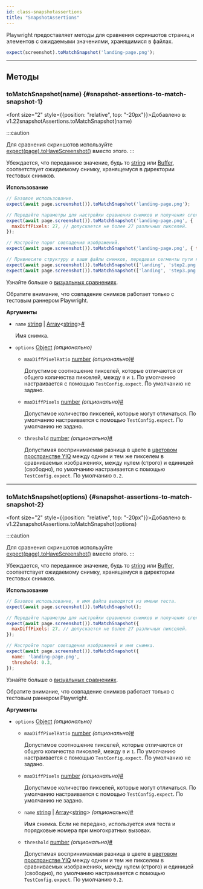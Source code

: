 ```yaml
---
id: class-snapshotassertions
title: "SnapshotAssertions"
---
```


Playwright предоставляет методы для сравнения скриншотов страниц и элементов с ожидаемыми значениями, хранящимися в файлах.

```js
expect(screenshot).toMatchSnapshot('landing-page.png');
```

---

## Методы

### toMatchSnapshot(name) {#snapshot-assertions-to-match-snapshot-1}

<font size="2" style={{position: "relative", top: "-20px"}}>Добавлено в: v1.22</font><x-search>snapshotAssertions.toMatchSnapshot(name)</x-search>

:::caution

Для сравнения скриншотов используйте [expect(page).toHaveScreenshot()](/api/class-pageassertions.mdx#page-assertions-to-have-screenshot-1) вместо этого.
:::

Убеждается, что переданное значение, будь то [string] или [Buffer], соответствует ожидаемому снимку, хранящемуся в директории тестовых снимков.

**Использование**

```js
// Базовое использование.
expect(await page.screenshot()).toMatchSnapshot('landing-page.png');

// Передайте параметры для настройки сравнения снимков и получения сгенерированного имени.
expect(await page.screenshot()).toMatchSnapshot('landing-page.png', {
  maxDiffPixels: 27, // допускается не более 27 различных пикселей.
});

// Настройте порог совпадения изображений.
expect(await page.screenshot()).toMatchSnapshot('landing-page.png', { threshold: 0.3 });

// Привнесите структуру в ваши файлы снимков, передавая сегменты пути к файлу.
expect(await page.screenshot()).toMatchSnapshot(['landing', 'step2.png']);
expect(await page.screenshot()).toMatchSnapshot(['landing', 'step3.png']);
```

Узнайте больше о [визуальных сравнениях](../test-snapshots.mdx).

Обратите внимание, что совпадение снимков работает только с тестовым раннером Playwright.

**Аргументы**
- `name` [string] | [Array]&lt;[string]&gt;<a aria-hidden="true" tabIndex="-1" class="list-anchor-link" id="snapshot-assertions-to-match-snapshot-1-option-name"/><a href="#snapshot-assertions-to-match-snapshot-1-option-name" class="list-anchor">#</a>
  
  Имя снимка.
- `options` [Object] *(опционально)*
  - `maxDiffPixelRatio` [number] *(опционально)*<a aria-hidden="true" tabIndex="-1" class="list-anchor-link" id="snapshot-assertions-to-match-snapshot-1-option-max-diff-pixel-ratio"/><a href="#snapshot-assertions-to-match-snapshot-1-option-max-diff-pixel-ratio" class="list-anchor">#</a>
    
    Допустимое соотношение пикселей, которые отличаются от общего количества пикселей, между `0` и `1`. По умолчанию настраивается с помощью `TestConfig.expect`. По умолчанию не задано.
  - `maxDiffPixels` [number] *(опционально)*<a aria-hidden="true" tabIndex="-1" class="list-anchor-link" id="snapshot-assertions-to-match-snapshot-1-option-max-diff-pixels"/><a href="#snapshot-assertions-to-match-snapshot-1-option-max-diff-pixels" class="list-anchor">#</a>
    
    Допустимое количество пикселей, которые могут отличаться. По умолчанию настраивается с помощью `TestConfig.expect`. По умолчанию не задано.
  - `threshold` [number] *(опционально)*<a aria-hidden="true" tabIndex="-1" class="list-anchor-link" id="snapshot-assertions-to-match-snapshot-1-option-threshold"/><a href="#snapshot-assertions-to-match-snapshot-1-option-threshold" class="list-anchor">#</a>
    
    Допустимая воспринимаемая разница в цвете в [цветовом пространстве YIQ](https://en.wikipedia.org/wiki/YIQ) между одним и тем же пикселем в сравниваемых изображениях, между нулем (строго) и единицей (свободно), по умолчанию настраивается с помощью `TestConfig.expect`. По умолчанию `0.2`.

---

### toMatchSnapshot(options) {#snapshot-assertions-to-match-snapshot-2}

<font size="2" style={{position: "relative", top: "-20px"}}>Добавлено в: v1.22</font><x-search>snapshotAssertions.toMatchSnapshot(options)</x-search>

:::caution

Для сравнения скриншотов используйте [expect(page).toHaveScreenshot()](/api/class-pageassertions.mdx#page-assertions-to-have-screenshot-2) вместо этого.
:::

Убеждается, что переданное значение, будь то [string] или [Buffer], соответствует ожидаемому снимку, хранящемуся в директории тестовых снимков.

**Использование**

```js
// Базовое использование, и имя файла выводится из имени теста.
expect(await page.screenshot()).toMatchSnapshot();

// Передайте параметры для настройки сравнения снимков и получения сгенерированного имени.
expect(await page.screenshot()).toMatchSnapshot({
  maxDiffPixels: 27, // допускается не более 27 различных пикселей.
});

// Настройте порог совпадения изображений и имя снимка.
expect(await page.screenshot()).toMatchSnapshot({
  name: 'landing-page.png',
  threshold: 0.3,
});
```

Узнайте больше о [визуальных сравнениях](../test-snapshots.mdx).

Обратите внимание, что совпадение снимков работает только с тестовым раннером Playwright.

**Аргументы**
- `options` [Object] *(опционально)*
  - `maxDiffPixelRatio` [number] *(опционально)*<a aria-hidden="true" tabIndex="-1" class="list-anchor-link" id="snapshot-assertions-to-match-snapshot-2-option-max-diff-pixel-ratio"/><a href="#snapshot-assertions-to-match-snapshot-2-option-max-diff-pixel-ratio" class="list-anchor">#</a>
    
    Допустимое соотношение пикселей, которые отличаются от общего количества пикселей, между `0` и `1`. По умолчанию настраивается с помощью `TestConfig.expect`. По умолчанию не задано.
  - `maxDiffPixels` [number] *(опционально)*<a aria-hidden="true" tabIndex="-1" class="list-anchor-link" id="snapshot-assertions-to-match-snapshot-2-option-max-diff-pixels"/><a href="#snapshot-assertions-to-match-snapshot-2-option-max-diff-pixels" class="list-anchor">#</a>
    
    Допустимое количество пикселей, которые могут отличаться. По умолчанию настраивается с помощью `TestConfig.expect`. По умолчанию не задано.
  - `name` [string] | [Array]&lt;[string]&gt; *(опционально)*<a aria-hidden="true" tabIndex="-1" class="list-anchor-link" id="snapshot-assertions-to-match-snapshot-2-option-name"/><a href="#snapshot-assertions-to-match-snapshot-2-option-name" class="list-anchor">#</a>
    
    Имя снимка. Если не передано, используется имя теста и порядковые номера при многократных вызовах.
  - `threshold` [number] *(опционально)*<a aria-hidden="true" tabIndex="-1" class="list-anchor-link" id="snapshot-assertions-to-match-snapshot-2-option-threshold"/><a href="#snapshot-assertions-to-match-snapshot-2-option-threshold" class="list-anchor">#</a>
    
    Допустимая воспринимаемая разница в цвете в [цветовом пространстве YIQ](https://en.wikipedia.org/wiki/YIQ) между одним и тем же пикселем в сравниваемых изображениях, между нулем (строго) и единицей (свободно), по умолчанию настраивается с помощью `TestConfig.expect`. По умолчанию `0.2`.


[Accessibility]: /api/class-accessibility.mdx "Accessibility"
[Android]: /api/class-android.mdx "Android"
[AndroidDevice]: /api/class-androiddevice.mdx "AndroidDevice"
[AndroidInput]: /api/class-androidinput.mdx "AndroidInput"
[AndroidSocket]: /api/class-androidsocket.mdx "AndroidSocket"
[AndroidWebView]: /api/class-androidwebview.mdx "AndroidWebView"
[APIRequest]: /api/class-apirequest.mdx "APIRequest"
[APIRequestContext]: /api/class-apirequestcontext.mdx "APIRequestContext"
[APIResponse]: /api/class-apiresponse.mdx "APIResponse"
[APIResponseAssertions]: /api/class-apiresponseassertions.mdx "APIResponseAssertions"
[Browser]: /api/class-browser.mdx "Browser"
[BrowserContext]: /api/class-browsercontext.mdx "BrowserContext"
[BrowserServer]: /api/class-browserserver.mdx "BrowserServer"
[BrowserType]: /api/class-browsertype.mdx "BrowserType"
[CDPSession]: /api/class-cdpsession.mdx "CDPSession"
[Clock]: /api/class-clock.mdx "Clock"
[ConsoleMessage]: /api/class-consolemessage.mdx "ConsoleMessage"
[Coverage]: /api/class-coverage.mdx "Coverage"
[Dialog]: /api/class-dialog.mdx "Dialog"
[Download]: /api/class-download.mdx "Download"
[Electron]: /api/class-electron.mdx "Electron"
[ElectronApplication]: /api/class-electronapplication.mdx "ElectronApplication"
[ElementHandle]: /api/class-elementhandle.mdx "ElementHandle"
[FileChooser]: /api/class-filechooser.mdx "FileChooser"
[Frame]: /api/class-frame.mdx "Frame"
[FrameLocator]: /api/class-framelocator.mdx "FrameLocator"
[GenericAssertions]: /api/class-genericassertions.mdx "GenericAssertions"
[JSHandle]: /api/class-jshandle.mdx "JSHandle"
[Keyboard]: /api/class-keyboard.mdx "Keyboard"
[Locator]: /api/class-locator.mdx "Locator"
[LocatorAssertions]: /api/class-locatorassertions.mdx "LocatorAssertions"
[Logger]: /api/class-logger.mdx "Logger"
[Mouse]: /api/class-mouse.mdx "Mouse"
[Page]: /api/class-page.mdx "Page"
[PageAssertions]: /api/class-pageassertions.mdx "PageAssertions"
[Playwright]: /api/class-playwright.mdx "Playwright"
[PlaywrightAssertions]: /api/class-playwrightassertions.mdx "PlaywrightAssertions"
[Request]: /api/class-request.mdx "Request"
[Response]: /api/class-response.mdx "Response"
[Route]: /api/class-route.mdx "Route"
[Selectors]: /api/class-selectors.mdx "Selectors"
[SnapshotAssertions]: /api/class-snapshotassertions.mdx "SnapshotAssertions"
[TimeoutError]: /api/class-timeouterror.mdx "TimeoutError"
[Touchscreen]: /api/class-touchscreen.mdx "Touchscreen"
[Tracing]: /api/class-tracing.mdx "Tracing"
[Video]: /api/class-video.mdx "Video"
[WebError]: /api/class-weberror.mdx "WebError"
[WebSocket]: /api/class-websocket.mdx "WebSocket"
[WebSocketRoute]: /api/class-websocketroute.mdx "WebSocketRoute"
[Worker]: /api/class-worker.mdx "Worker"
[Fixtures]: /api/class-fixtures.mdx "Fixtures"
[FullConfig]: /api/class-fullconfig.mdx "FullConfig"
[FullProject]: /api/class-fullproject.mdx "FullProject"
[Location]: /api/class-location.mdx "Location"
[Test]: /api/class-test.mdx "Test"
[TestConfig]: /api/class-testconfig.mdx "TestConfig"
[TestInfo]: /api/class-testinfo.mdx "TestInfo"
[TestInfoError]: /api/class-testinfoerror.mdx "TestInfoError"
[TestOptions]: /api/class-testoptions.mdx "TestOptions"
[TestProject]: /api/class-testproject.mdx "TestProject"
[TestStepInfo]: /api/class-teststepinfo.mdx "TestStepInfo"
[WorkerInfo]: /api/class-workerinfo.mdx "WorkerInfo"
[Reporter]: /api/class-reporter.mdx "Reporter"
[Suite]: /api/class-suite.mdx "Suite"
[TestCase]: /api/class-testcase.mdx "TestCase"
[TestError]: /api/class-testerror.mdx "TestError"
[TestResult]: /api/class-testresult.mdx "TestResult"
[TestStep]: /api/class-teststep.mdx "TestStep"
[Element]: https://developer.mozilla.org/en-US/docs/Web/API/element "Element"
[EvaluationArgument]: /evaluating.mdx#evaluation-argument "EvaluationArgument"
[Promise]: https://developer.mozilla.org/en-US/docs/Web/JavaScript/Reference/Global_Objects/Promise "Promise"
[iterator]: https://developer.mozilla.org/en-US/docs/Web/JavaScript/Reference/Iteration_protocols "Iterator"
[origin]: https://developer.mozilla.org/en-US/docs/Glossary/Origin "Origin"
[selector]: https://developer.mozilla.org/en-US/docs/Web/CSS/CSS_Selectors "selector"
[Serializable]: https://developer.mozilla.org/en-US/docs/Web/JavaScript/Reference/Global_Objects/JSON/stringify#Description "Serializable"
[UIEvent.detail]: https://developer.mozilla.org/en-US/docs/Web/API/UIEvent/detail "UIEvent.detail"
[UnixTime]: https://en.wikipedia.org/wiki/Unix_time "Unix Time"
[xpath]: https://developer.mozilla.org/en-US/docs/Web/XPath "xpath"

[Array]: https://developer.mozilla.org/en-US/docs/Web/JavaScript/Reference/Global_Objects/Array "Array"
[boolean]: https://developer.mozilla.org/en-US/docs/Web/JavaScript/Data_structures#Boolean_type "Boolean"
[Buffer]: https://nodejs.org/api/buffer.html#buffer_class_buffer "Buffer"
[ChildProcess]: https://nodejs.org/api/child_process.html "ChildProcess"
[Date]: https://developer.mozilla.org/en-US/docs/Web/JavaScript/Reference/Global_Objects/Date "Date"
[Error]: https://nodejs.org/api/errors.html#errors_class_error "Error"
[EventEmitter]: https://nodejs.org/api/events.html#events_class_eventemitter "EventEmitter"
[function]: https://developer.mozilla.org/en-US/docs/Web/JavaScript/Reference/Global_Objects/Function "Function"
[FormData]: https://developer.mozilla.org/en-US/docs/Web/API/FormData "FormData"
[Map]: https://developer.mozilla.org/en-US/docs/Web/JavaScript/Reference/Global_Objects/Map "Map"
[Metadata]: https://developer.mozilla.org/en-US/docs/Web/JavaScript/Reference/Global_Objects/Object "Object&lt;string, any&gt;"
[null]: https://developer.mozilla.org/en-US/docs/Web/JavaScript/Reference/Global_Objects/null "null"
[number]: https://developer.mozilla.org/en-US/docs/Web/JavaScript/Data_structures#Number_type "Number"
[Object]: https://developer.mozilla.org/en-US/docs/Web/JavaScript/Reference/Global_Objects/Object "Object"
[Promise]: https://developer.mozilla.org/en-US/docs/Web/JavaScript/Reference/Global_Objects/Promise "Promise"
[Readable]: https://nodejs.org/api/stream.html#stream_class_stream_readable "Readable"
[ReadStream]: https://nodejs.org/api/fs.html#class-fsreadstream "ReadStream"
[RegExp]: https://developer.mozilla.org/en-US/docs/Web/JavaScript/Reference/Global_Objects/RegExp "RegExp"
[string]: https://developer.mozilla.org/en-US/docs/Web/JavaScript/Data_structures#String_type "string"
[void]: https://developer.mozilla.org/en-US/docs/Web/JavaScript/Reference/Global_Objects/undefined "void"
[URL]: https://nodejs.org/api/url.html "URL"
[URLSearchParams]: https://developer.mozilla.org/en-US/docs/Web/API/URLSearchParams "URLSearchParams"

[all available image tags]: https://mcr.microsoft.com/en-us/product/playwright/about "all available image tags"
[Microsoft Artifact Registry]: https://mcr.microsoft.com/en-us/product/playwright/about "Microsoft Artifact Registry"
[Dockerfile.noble]: https://github.com/microsoft/playwright/blob/main/utils/docker/Dockerfile.noble "Dockerfile.noble"
